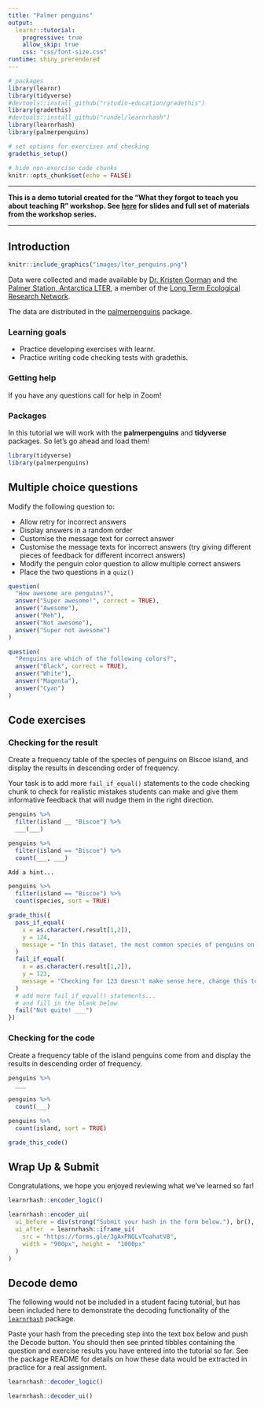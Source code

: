 ```yaml
---
title: "Palmer penguins"
output: 
  learnr::tutorial:
    progressive: true
    allow_skip: true
    css: "css/font-size.css"
runtime: shiny_prerendered
---
```


<!-- Add JavaScript code for making the exercise code larger -->

```{=html}
<script language="JavaScript" src="js/exercise-font-size.js"></script>
```
```r
# packages
library(learnr)
library(tidyverse)
#devtools::install_github("rstudio-education/gradethis")
library(gradethis)
#devtools::install_github("rundel/learnrhash")
library(learnrhash)
library(palmerpenguins)

# set options for exercises and checking
gradethis_setup()

# hide non-exercise code chunks
knitr::opts_chunk$set(echo = FALSE)
```

------------------------------------------------------------------------

**This is a demo tutorial created for the "What they forgot to teach you about teaching R" workshop. See [here](http://wtf-teach.netlify.app/) for slides and full set of materials from the workshop series.**

------------------------------------------------------------------------

## Introduction

```r
knitr::include_graphics("images/lter_penguins.png")
```

Data were collected and made available by [Dr. Kristen Gorman](https://www.uaf.edu/cfos/people/faculty/detail/kristen-gorman.php) and the [Palmer Station, Antarctica LTER](https://pal.lternet.edu/), a member of the [Long Term Ecological Research Network](https://lternet.edu/).

The data are distributed in the [palmerpenguins](https://allisonhorst.github.io/palmerpenguins/) package.

### Learning goals

-   Practice developing exercises with learnr.
-   Practice writing code checking tests with gradethis.

### Getting help

If you have any questions call for help in Zoom!

### Packages

In this tutorial we will work with the **palmerpenguins** and **tidyverse** packages.
So let's go ahead and load them!

```r
library(tidyverse)
library(palmerpenguins)
```

## Multiple choice questions

Modify the following question to:

-   Allow retry for incorrect answers
-   Display answers in a random order
-   Customise the message text for correct answer
-   Customise the message texts for incorrect answers (try giving different pieces of feedback for different incorrect answers)
-   Modify the penguin color question to allow multiple correct answers
-   Place the two questions in a `quiz()`

```r
question(
  "How awesome are penguins?",
  answer("Super awesome!", correct = TRUE),
  answer("Awesome"),
  answer("Meh"),
  answer("Not awesome"),
  answer("Super not awesome")
)
```

```r
question(
  "Penguins are which of the following colors?",
  answer("Black", correct = TRUE),
  answer("White"),
  answer("Magenta"),
  answer("Cyan")
)
```

## Code exercises

### Checking for the result

Create a frequency table of the species of penguins on Biscoe island, and display the results in descending order of frequency.

Your task is to add more `fail_if_equal()` statements to the code checking chunk to check for realistic mistakes students can make and give them informative feedback that will nudge them in the right direction.

```r
penguins %>%
  filter(island __ "Biscoe") %>%
  ___(___)
```

```r
penguins %>%
  filter(island == "Biscoe") %>%
  count(___, ___)
```

```r
Add a hint...
```

```r
penguins %>%
  filter(island == "Biscoe") %>%
  count(species, sort = TRUE)
```

```r
grade_this({
  pass_if_equal(
    x = as.character(.result[1,2]), 
    y = 124, 
    message = "In this dataset, the most common species of penguins on Biscoe island are Gentoo pengiuns."
  )
  fail_if_equal(
    x = as.character(.result[1,2]), 
    y = 123, 
    message = "Checking for 123 doesn't make sense here, change this to some other realistic check."
  )
  # add more fail_if_equal() statements...
  # and fill in the blank below
  fail("Not quite! ___")
})
```

### Checking for the code

Create a frequency table of the island penguins come from and display the results in descending order of frequency.

```r
penguins %>%
  ___
```

```r
penguins %>%
  count(___)
```

```r
penguins %>%
  count(island, sort = TRUE)
```

```r
grade_this_code()
```

## Wrap Up & Submit

Congratulations, we hope you enjoyed reviewing what we've learned so far!

```r
learnrhash::encoder_logic()
```

```r
learnrhash::encoder_ui(
  ui_before = div(strong("Submit your hash in the form below."), br(), br()),
  ui_after  = learnrhash::iframe_ui(
    src = "https://forms.gle/3gAxPNQLvToahatV8",
    width = "900px", height =  "1000px"
  )
)
```

## Decode demo

The following would not be included in a student facing tutorial, but has been included here to demonstrate the decoding functionality of the [`learnrhash`](https://rundel.github.io/learnrhash/) package.

Paste your hash from the preceding step into the text box below and push the Decode button.
You should then see printed tibbles containing the question and exercise results you have entered into the tutorial so far.
See the package README for details on how these data would be extracted in practice for a real assignment.

```r
learnrhash::decoder_logic()
```

```r
learnrhash::decoder_ui()
```
